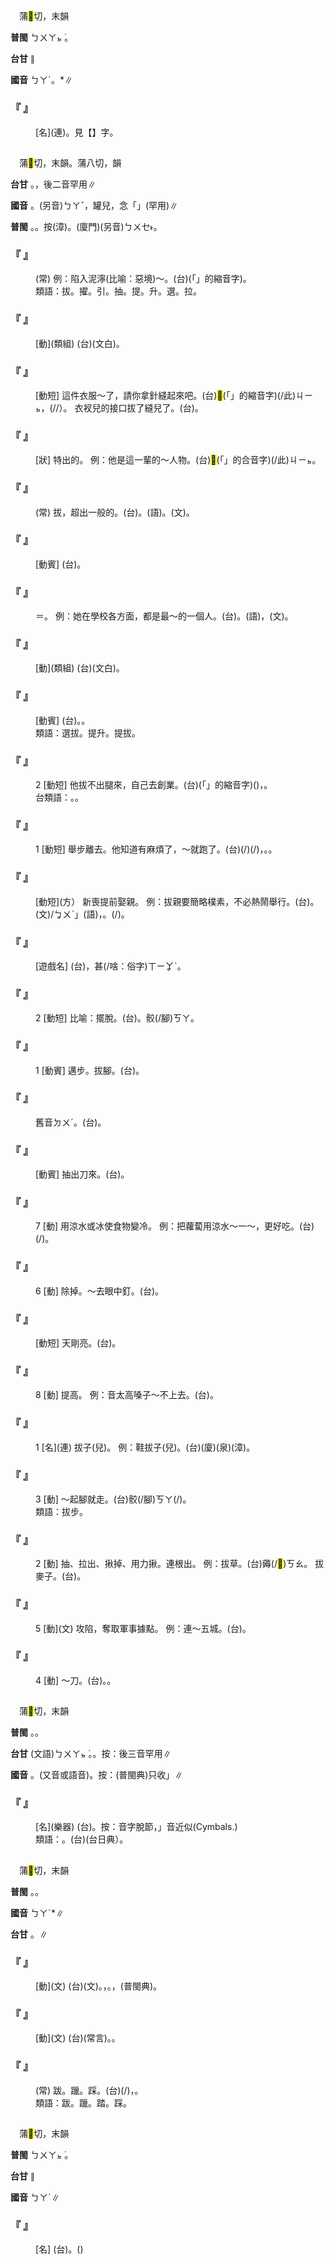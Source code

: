 
=={{ruby|鼥|ㄅㄚˊ}}==

　蒲<mark>&#xffaf7;</mark>切，末韻

'''普閩''' <rt>ㄅㄨㄚㆵ ͘</rt>。

'''台甘''' {{ruby|(文)|ㄅㄨㄚㆵ ͘}}∥

'''國音''' <rt>ㄅㄚˊ</rt>。*∥

    

==='''『 {{ruby|鼥|ㄅㄚˊ}}』'''===
: [名](連){{ruby|<mark>&#xf8f5b;</mark>|ㄊㄨㄛˊ}}{{ruby|鼥|ㄅㄚˊ}}。見【{{ruby|<mark>&#xf8f5b;</mark>|ㄊㄨㄛˊ}}】字。
    

=={{ruby|拔|ㄅㄚˊ}}==

　蒲<mark>&#xffaf7;</mark>切，末韻。蒲八切，{{ruby|黠|ㄒㄧㄚˊ}}韻

'''台甘''' {{ruby|(文)|ㄅㄨㄚㆵ ͘}}。{{ruby|(語)|ㄅㄨㄧㆷ ͘}}{{ruby|、|ㄅㄨㄚㆷ ͘}}{{ruby|、|ㄆㄨㄚㆷ ͘}}，後二音罕用∥

'''國音''' {{ruby|(常)|ㄅㄚˊ}}。(另音)<rt>ㄅㄚˇ</rt>，{{ruby|拔|ㄅㄚˇ}}罐兒，念「{{ruby|拔|ㄅㄚˇ}}」(罕用)∥

'''普閩''' {{ruby|(文)|ㄅㄨㄚㆵ ͘}}{{ruby|、|ㄅㄚㆵ ͘}}。{{ruby|(語)|ㄅㄨㄧㆷ ͘}}{{ruby|、|ㄆㄨㄚㆷ ͘}}。按{{ruby|：|ㄅㄨㆤㆷ ͘}}(漳)。(廈門)(另音)<rt>ㄅㄨㆤ˫</rt>。

    

==='''『 {{ruby|不|ㄅㄨˋ}}{{ruby|能|ㄋㄥˊ}}{{ruby|自|ㄗˋ}}{{ruby|拔|ㄅㄚˊ}}』'''===
: (常) 例：陷入泥濘(比喻：惡境)～。(台){{ruby|落|ㄌㄜㆷ ͘}}{{ruby|<mark>&#xffaf5;</mark>|ㄌㆰ˪}}{{ruby|田|ㄘㄢˊ}}{{ruby|想|ㄒㄧㆧ˫/ㄒㄧㆧˋ}}{{ruby|<mark>&#xffa49;</mark>|ㆠㆤㆷ/ㆠㄨㆤㆷ}}{{ruby|離|ㄌㄧ˫}}{{ruby|開|ㄎㄨㄧ}}{{ruby|亦|ㄧㄚㆷ ͘}}{{ruby|<mark>&#xffa45;</mark>|ㆠㆤ˫/ㆠㄨㆤ˫}}{{ruby|<mark>&#xffadf;</mark>|ㄉㄤ˪}}(「{{ruby|得|ㄉㄧㆵ}}{{ruby|通|ㄊㄤ}}」的縮音字)。
:類語：拔。擢。引。抽。提。升。選。拉。
:
    

==='''『 {{ruby|選|ㄒㄩㄢˇ}}{{ruby|拔|ㄅㄚˊ}}』'''===
: [動](類組) (台)(文白){{ruby|選|ㄙㄨㄢˋ}}{{ruby|拔|ㄅㄨㄚㆵ ͘}}。
    

==='''『 {{ruby|拔|ㄅㄚˊ}}{{ruby|縫|ㄈㄥˋ}}{{ruby|兒|ㄦ}}』'''===
: [動短] 這件衣服～了，請你拿針縫起來吧。(台)<mark>&#xffb50;</mark>(「{{ruby|此|ㄐㄧˋ}}{{ruby|一|ㄧㆵ}}」的縮音字)(/此)<rt>ㄐㄧㆵ</rt>{{ruby|領|ㄋㄧㄚˋ}}{{ruby|衫|ㄙㆩ}}{{ruby|線|ㄙㄨㆩ˪}}{{ruby|際|ㄗㆤ˪}}{{ruby|→|ㄗㆤ˫}}{{ruby|裂|ㄌㄧㆷ ͘}}{{ruby|去|ㄎㄧ˪}}，{{ruby|汝|ㄌㄧˋ}}{{ruby|用|ㄧㆲ˫/ㄧㄥ˫}}{{ruby|針|ㄗㆰ/ㄐㄧㆰ}}{{ruby|共|ㄍㄚ˫}}{{ruby|我|ㆣㄨㄚˋ}}{{ruby|紩|ㄊㆪ˫}}(/{{ruby|<mark>&#xffa6e;</mark>|ㄊㆪ˫}}/{{ruby|縫|ㄅㄤˊ}}）{{ruby|一|ㄐㄧㆵ ͘}}{{ruby|下|·ㆤ˫}}。 衣衩兒的接口拔了縫兒了。(台){{ruby|衫|ㄙㆩ}}{{ruby|裾|ㄍㄧ/ㄍㄨ}}{{ruby|合|ㄍㄚㆴ}}{{ruby|嘴|ㄘㄨㄧ˪}}{{ruby|裂|ㄌㄧㆷ ͘}}{{ruby|去|ㄎㄧ˪}}。
    

==='''『 {{ruby|拔|ㄅㄚˊ}}{{ruby|尖|ㄐㄧㄢ}}{{ruby|兒|ㄦ}}』'''===
: [狀] 特出的。 例：他是這一輩的～人物。(台){{ruby|伊|ㄧ}}{{ruby|是|ㄒㄧ˫}}<mark>&#xffb50;</mark>(「{{ruby|此|ㄐㄧˋ}}{{ruby|一|ㄐㄧㆵ ͘}}」的合音字)(/此)<rt>ㄐㄧㆵ</rt>{{ruby|個|ㆤˊ}}{{ruby|年|ㄋㄧˊ}}{{ruby|輩|ㄅㄨㆤ˪}}{{ruby|丌|ㆤ}}{{ruby|有|ㄨ˫}}{{ruby|出|ㄘㄨㆵ}}{{ruby|擢|ㄉㄧㄜㆷ}}{{ruby|丌|ㆤ}}{{ruby|人|ㄌㄧㄣˊ/ㆢㄧㄣˊ}}{{ruby|物|ㆠㄨㆵ ͘}}。
    

==='''『 {{ruby|出|ㄔㄨ}}{{ruby|類|ㄌㄟˋ}}{{ruby|拔|ㄅㄚˊ}}{{ruby|萃|ㄘㄨㄟˋ}}』'''===
: (常) 拔，超出一般的。(台){{ruby|出|ㄘㄨㆵ}}{{ruby|人|ㄌㄤˊ}}{{ruby|頭|ㄊㄠˊ}}{{ruby|地|ㄉㄨㆤ˫/ㄉㆤ˫}}。(語){{ruby|出|ㄘㄨㆵ}}{{ruby|人|ㄌㄤˊ}}{{ruby|前|ㄐㄧㄥˊ}}。(文){{ruby|出|ㄘㄨㆵ}}{{ruby|人|ㆢㄧㄣˊ}}{{ruby|→|ㄌㄧㄣˊ}}{{ruby|前|ㄐㄧㄢˊ}}。
    

==='''『 {{ruby|拔|ㄅㄚˊ}}{{ruby|牙|ㄧㄚˊ}}』'''===
: [動賓] (台){{ruby|挽|ㆠㄢˋ}}{{ruby|嘴|ㄘㄨㄧ˪}}{{ruby|齒|ㄎㄧˋ}}。
    

==='''『 {{ruby|拔|ㄅㄚˊ}}{{ruby|尊|ㄗㄨㄣ}}』'''===
:  ＝{{ruby|拔|ㄅㄚˊ}}{{ruby|尖|ㄐㄧㄢ}}。 例：她在學校各方面，都是最～的一個人。(台){{ruby|出|ㄘㄨㆵ}}{{ruby|色|ㄒㄧㆤㆶ}}。{{ruby|出|ㄘㄨㆵ}}{{ruby|人|ㄌㄤˊ}}{{ruby|前|ㄐㄧㄥˊ}}(語)，{{ruby|出|ㄘㄨㆵ}}{{ruby|人|ㆢㄧㄣˊ}}{{ruby|→|ㄌㄧㄣˊ}}{{ruby|前|ㄐㄧㄢˊ}}(文)。
    

==='''『 {{ruby|提|ㄊㄧˊ}}{{ruby|拔|ㄅㄚˊ}}』'''===
: [動](類組) (台)(文白){{ruby|提|ㄊㆤˊ}}{{ruby|拔|ㄅㄨㄚㆵ ͘}}。
    

==='''『 {{ruby|拔|ㄅㄚˊ}}{{ruby|尤|ㄧㄡˊ}}』'''===
: [動賓] (台){{ruby|選|ㄙㄨㄢˋ}}{{ruby|出|ㄘㄨㆵ}}{{ruby|優|ㄧㄨ}}{{ruby|秀|ㄒㄧㄨˋ}}{{ruby|丌|ㆤ}}。{{ruby|揀|ㄍㄧㄥˋ}}{{ruby|好|ㄏㄜˋ}}{{ruby|丌|ㆤ}}。
:類語：選拔。提升。提拔。
:
    

==='''『 {{ruby|拔|ㄅㄚˊ}}{{ruby|腿|ㄊㄨㄟˇ}}』'''===
:2  [動短] 他拔不出腿來，自己去創業。(台){{ruby|伊|ㄧ}}{{ruby|<mark>&#xffa45;</mark>|ㆠㆤ˫/ㆠㄨㆤ˫}}{{ruby|<mark>&#xffadf;</mark>|ㄉㄤ˪}}(「{{ruby|得|ㄉㄧㆵ}}{{ruby|通|ㄊㄤ}}」的縮音字){{ruby|脫|ㄊㄨㄚㆵ}}{{ruby|離|ㄌㄧ˫}}({{ruby|關|ㄍㄨㄢ}}{{ruby|係|ㄏㆤ˫}})，{{ruby|去|ㄎㄧ˪}}{{ruby|經|ㄍㄧㄥ}}{{ruby|營|ㄧㄥˊ}}{{ruby|家|ㄍㄚ}}{{ruby|己|ㄉㄧ˫/ㄍㄧ˫}}{{ruby|丌|ㆤ}}{{ruby|事|ㄙㄨ˫}}{{ruby|業|ㆣㄧㄚㆴ ͘}}。
:台類語：{{ruby|剝|ㄅㄚㆶ}}{{ruby|<mark>&#xffa45;</mark>|ㆠㆤ˫/ㆠㄨㆤ˫}}{{ruby|開|ㄎㄨㄧ}}。{{ruby|<mark>&#xffa45;</mark>|ㆠㆤ˫/ㆠㄨㆤ˫}}{{ruby|得|ㄉㄧㆵ}}{{ruby|抽|ㄊㄧㄨ}}{{ruby|身|ㄒㄧㄣ}}。
:
    

==='''『 {{ruby|拔|ㄅㄚˊ}}{{ruby|腿|ㄊㄨㄟˇ}}』'''===
:1  [動短] 舉步離去。他知道有麻煩了，～就跑了。(台){{ruby|伊|ㄧ}}{{ruby|知|ㄗㄞ}}{{ruby|影|ㄧㆩˋ}}{{ruby|有|ㄨ˫}}{{ruby|費|ㄏㄨㄧˋ}}{{ruby|去|ㄎㄧ˪}}{{ruby|丌|ㆤ}}{{ruby|載|ㄉㄞ˫}}(/{{ruby|戴|ㄉㄞ˪}}){{ruby|事|ㄐㄧ˪}}(/{{ruby|事|ㄉㄞ˫}}{{ruby|情|ㄐㄧ˪}})，{{ruby|緊|ㄍㄧㄣˋ}}{{ruby|走|ㄗㄠˋ}}{{ruby|開|ㄎㄨㄧ}}{{ruby|去|ㄎㄧ˪}}。{{ruby|驚|ㄍㄧㆩ}}{{ruby|見|ㄍㄧㄢ˪}}{{ruby|受|ㄒㄧㄨ˫}}{{ruby|牽|ㄎㄢ}}{{ruby|連|ㄌㄧㄢˊ}}。
    

==='''『 {{ruby|拔|ㄅㄚˊ}}{{ruby|親|ㄑㄧㄣ}}』'''===
: [動短](方） {{ruby|乘|ㄔㄥˋ}}新喪提前娶親。 例：拔親要簡略樸素，不必熱鬧舉行。(台){{ruby|順|ㄙㄨㄣ˫}}{{ruby|孝|ㄏㄚ˪}}{{ruby|娶|ㄘㄨㄚ˫}}。{{ruby|談|ㄉㆰˊ}}{{ruby|婚|ㄏㄨㄣ}}{{ruby|中|ㄉㄧㆲ}}{{ruby|遇|ㆠㄨ˫/ㆣㄨ˫}}{{ruby|父|ㄏㄨ˫}}{{ruby|母|ㆠㄧㄜˋ}}(文)/{{ruby|「|ㄅㆤ˫}}<rt>ㆠㄨˋ</rt>」(語){{ruby|死|ㄒㄧˋ}}{{ruby|時|ㄒㄧˊ}}，{{ruby|可|ㄎㄜˋ}}{{ruby|以|ㄧˋ}}{{ruby|不|ㄅㄨㆵ}}{{ruby|舉|ㄍㄧˋ/ㄍㄨˋ}}{{ruby|行|ㄏㄧㄥˊ}}{{ruby|婚|ㄏㄨㄣ}}{{ruby|禮|ㄌㆤˋ}}{{ruby|成|ㄒㄧㄥˊ}}{{ruby|婚|ㄏㄨㄣ}}。{{ruby|抑|ㄧㄚㆷ}}{{ruby|無|ㆠㄜˊ}}{{ruby|著|ㄉㄧㄜㆷ}}(/{{ruby|都|ㄉㄜ˫}}){{ruby|等|ㄉㄢˋ}}{{ruby|三|ㄙㆩ}}{{ruby|年|ㄋㄧˊ}}{{ruby|褪|ㄊㆭ˪}}{{ruby|孝|ㄏㄚ˪}}。
    

==='''『 {{ruby|拔|ㄅㄚˊ}}{{ruby|河|ㄏㄜˊ}}』'''===
: [遊戲名] (台){{ruby|拖|ㄊㄨㄚ}}{{ruby|索|ㄙㄜㆷ}}{{ruby|仔|ㄗ}}{{ruby|丌|ㆤ}}{{ruby|遊|ㄧㄨˊ}}{{ruby|戲|ㄏㄧ˪}}{{ruby|名|ㄇㄧㄚˊ}}，{{ruby|分|ㄏㄨㄣ}}{{ruby|兩|ㄋㆭ˫}}{{ruby|隊|ㄉㄨㄧ˪}}{{ruby|各|ㄍㆦㆶ}}{{ruby|執|ㄐㄧㆴ}}{{ruby|一|ㄐㄧㆵ ͘}}{{ruby|端|ㄉㄨㄢ}}{{ruby|看|ㄎㄨㆩ˪}}甚(/啥：俗字)<rt>ㄒㄧㆩˋ</rt>{{ruby|人|ㄌㄤˊ}}{{ruby|<mark>&#xffca6;</mark>|ㄎㄧㄨˋ}}{{ruby|較|ㄎㄚㆷ}}{{ruby|過|ㄍㆤ˪/ㄍㄨㆤ˪}}{{ruby|河|ㄏㄜˊ}}。
    

==='''『 {{ruby|拔|ㄅㄚˊ}}{{ruby|步|ㄅㄨˋ}}』'''===
:2  [動短] 比喻：擺脫。(台){{ruby|抽|ㄊㄧㄨ}}{{ruby|手|ㄑㄧㄨˋ}}。{{ruby|收|ㄒㄧㄨ}}骹(/腳)<rt>ㄎㄚ</rt>。
    

==='''『 {{ruby|拔|ㄅㄚˊ}}{{ruby|步|ㄅㄨˋ}}』'''===
:1  [動賓] 邁步。拔腳。(台){{ruby|伐|ㄏㄨㄚㆷ ͘}}{{ruby|開|ㄎㄨㄧ}}。
    

==='''『 {{ruby|拔|ㄅㄚˊ}}{{ruby|毒|ㄉㄨˊ}}』'''===
:  舊音{{ruby|：|ㄅㄚˇ}}<rt>ㄉㄨˊ</rt>。(台){{ruby|去|ㄎㄧ˪}}{{ruby|毒|ㄉㆦㆶ ͘}}。
    

==='''『 {{ruby|拔|ㄅㄚˊ}}{{ruby|刀|ㄉㄠ}}』'''===
: [動賓] 抽出刀來。(台){{ruby|抽|ㄊㄧㄨ}}{{ruby|刀|ㄉㄜ}}{{ruby|出|ㄘㄨㆵ}}{{ruby|來|·ㄌㄞˊ}}。
    

==='''『 {{ruby|拔|ㄅㄚˊ}}』'''===
:7  [動] 用涼水或冰使食物變冷。 例：把蘿蔔用涼水～一～，更好吃。(台){{ruby|菜|ㄘㄞ˪}}{{ruby|頭|ㄊㄠˊ}}{{ruby|過|ㄍㆤ˪/ㄍㄨㆤ˪}}{{ruby|冰|ㄅㄧㄥ}}(/{{ruby|冰|ㄅㄧㄥ}}{{ruby|過|ㄍㆤ˪/ㄍㄨㆤ˪}}){{ruby|會|ㄨㆤ˫/ㆤ˫}}{{ruby|較|ㄎㄚㆷ}}{{ruby|好|ㄏㄜˋ}}{{ruby|食|ㄐㄧㄚㆷ ͘}}。
    

==='''『 {{ruby|拔|ㄅㄚˊ}}』'''===
:6  [動] 除掉。～去眼中釘。(台){{ruby|消|ㄒㄧㄠ}}{{ruby|滅|ㆠㄧㄚㆵ ͘}}{{ruby|平|ㄆㄧㄥˊ}}{{ruby|常|ㄒㄧㆲˊ}}{{ruby|討|ㄊㄜˋ}}{{ruby|厭|ㄧㄚ˪}}{{ruby|丌|ㆤ}}{{ruby|人|ㄌㄤˊ}}。
    

==='''『 {{ruby|拔|ㄅㄚˊ}}{{ruby|白|ㄅㄞˊ}}』'''===
: [動短] 天剛亮。(台){{ruby|扑|ㄆㄚㆷ}}{{ruby|<mark>&#xf8f5a;</mark>|ㄆㄨˋ}}{{ruby|光|ㄍㆭ}}。
    

==='''『 {{ruby|拔|ㄅㄚˊ}}』'''===
:8  [動] 提高。 例：音太高嗓子～不上去。(台){{ruby|懸|ㄍㄨㄢˊ}}{{ruby|音|ㄧㆬ}}{{ruby|嚨|ㄋㄚˊ}}{{ruby|喉|ㄠˊ}}{{ruby|唱|ㄑㄧㆫ˪/ㄑㄧㆧ˪}}{{ruby|<mark>&#xffa45;</mark>|ㆠㆤ˫/ㆠㄨㆤ˫}}{{ruby|起|ㄎㄧˋ}}{{ruby|去|ㄎㄧ˪}}。
    

==='''『 {{ruby|拔|ㄅㄚˊ}}』'''===
:1  [名](連) 拔子(兒)。 例：鞋拔子(兒)。(台){{ruby|鞋|ㆤˊ/ㄨㆤˊ}}{{ruby|拔|ㄅㄨㄧㆷ ͘}}(廈){{ruby|/|ㄅㄨㆤㆷ ͘}}(泉){{ruby|/|ㄅㆤㆷ ͘}}(漳)。
    

==='''『 {{ruby|拔|ㄅㄚˊ}}』'''===
:3  [動] ～起腳就走。(台){{ruby|<mark>&#xffaf4;</mark>|ㄎㄧㄜㆷ}}{{ruby|起|ㄎㄧˋ}}骹(/腳)<rt>ㄎㄚ</rt>{{ruby|著|ㄉㄧㄜㆷ}}(/{{ruby|都|ㄉㄜ˫}}){{ruby|行|ㄍㄧㆩˊ}}。
:類語：拔步。
:
    

==='''『 {{ruby|拔|ㄅㄚˊ}}』'''===
:2  [動] 抽、拉出、揪掉、用力揪。連根{{ruby|拽|ㄓㄨㄞˋ}}出。 例：拔草。(台)薅(/<mark>&#xffbc4;</mark>)<rt>ㄎㄠ</rt>{{ruby|草|ㄘㄠˋ}}{{ruby|仔|ㄗ}}。 拔麥子。(台){{ruby|<mark>&#xffca6;</mark>|ㄎㄧㄨˋ}}{{ruby|麥|ㆠㆤㆷ ͘}}{{ruby|仔|ㄗ}}。
    

==='''『 {{ruby|拔|ㄅㄚˊ}}』'''===
:5  [動](文) 攻陷，奪取軍事據點。 例：連～五城。(台){{ruby|攻|ㄍㆲ}}{{ruby|陷|ㄏㆰ˫}}。
    

==='''『 {{ruby|拔|ㄅㄚˊ}}』'''===
:4  [動] ～刀。(台){{ruby|拔|ㄅㆤㆷ ͘/ㄅㄨㆤㆷ ͘}}{{ruby|刀|ㄉㄜ}}。{{ruby|抽|ㄊㄧㄨ}}{{ruby|刀|ㄉㄜ}}。
    

=={{ruby|鈸|ㄅㄚˊ}}==

　蒲<mark>&#xffaf7;</mark>切，末韻

'''普閩''' {{ruby|(文)|ㄅㄨㄚㆵ ͘}}。{{ruby|(語)|ㄅㄨㄚㆷ ͘}}。

'''台甘''' (文語)<rt>ㄅㄨㄚㆵ ͘</rt>。{{ruby| |ㄅㄨㄚㆷ/ㄅㄨㄚㆷ ͘/ㄅㄨㆵ ͘}}。按：後三音罕用∥

'''國音''' {{ruby|(文)|ㄅㄚˊ}}。{{ruby| |ㄅㄛˊ}}(又音或語音)。按：(普閩典)只收{{ruby|「|ㄅㄛˊ}}」∥

    

==='''『 {{ruby|鈸|ㄅㄚˊ}}』'''===
: [名](樂器) (台){{ruby|鑱|ㄘㆰˊ}}{{ruby|→|ㄑㄧㆰˊ}}{{ruby|→|ㄑㄧㆬˊ}}{{ruby|仔|ㄗ}}。按：音字脫節，{{ruby|「|ㄑㄧㆬˊ}}」音近似(Cymbals.)
:類語：{{ruby|<mark>&#xf8f62;</mark>|ㄔㄚˇ}}。(台){{ruby|鐃|ㄋㄚˊ}}{{ruby|鈸|ㄅㄨㄚㆷ/ㄅㄨㄚㆷ ͘}}(台日典）。
:
    

=={{ruby|跋|ㄅㄚˊ}}==

　蒲<mark>&#xffaf7;</mark>切，末韻

'''普閩''' {{ruby|(文)|ㄅㄨㄚㆵ ͘}}。{{ruby|(語)|ㄅㄨㄚㆷ ͘}}。

'''國音''' <rt>ㄅㄚˊ</rt>*∥

'''台甘''' {{ruby|(文)|ㄅㄨㄚㆵ ͘}}。{{ruby|(語)|ㄅㄨㄚㆷ ͘}}∥

    

==='''『 {{ruby|跋|ㄅㄚˊ}}{{ruby|扈|ㄏㄨˋ}}』'''===
: [動](文) (台){{ruby|跋|ㄅㄨㄚㆵ ͘}}{{ruby|扈|ㄏㆦ˫}}(文)。{{ruby|講|ㄍㆲˋ}}{{ruby|人|ㄌㄤˊ}}{{ruby|丌|ㆤ}}{{ruby|態|ㄊㄞ˪}}{{ruby|度|ㄉㆦ˫}}{{ruby|傲|ㆣㄜ˫}}{{ruby|蠻|ㆠㄢˊ}}，{{ruby|橫|ㄏㄨㆪˊ/ㄏㄨㆮˊ}}{{ruby|霸|ㄅㄚ˪}}。{{ruby|專|ㄗㄨㄢ}}{{ruby|橫|ㄏㄧㄥˊ}}{{ruby|暴|ㄅㄜ˫}}{{ruby|戾|ㄌㆤ˫}}，{{ruby|欺|ㄎㄧ}}{{ruby|上|ㄒㄧㆲ˫}}{{ruby|壓|ㄚㆴ ͘}}{{ruby|下|ㄏㄚ˫}}(普閩典)。
    

==='''『 {{ruby|跋|ㄅㄚˊ}}{{ruby|涉|ㄕㄜˋ}}』'''===
: [動](文) (台){{ruby|盤|ㄅㄨㆩˊ}}{{ruby|山|ㄙㄨㆩ}}{{ruby|過|ㄍㄨㆤ˪/ㄍㆤˋ}}{{ruby|嶺|ㄋㄧㄚˋ}}(常言)。{{ruby|形|ㄏㄧㄥˊ}}{{ruby|容|ㄧㆲˊ}}{{ruby|行|ㄍㄧㆩˊ}}{{ruby|遠|ㄏㆭ˫}}{{ruby|路|ㄌㆦ˫}}{{ruby|丌|ㆤ}}{{ruby|艱|ㄍㄢ}}{{ruby|苦|ㄎㆦˋ}}。
    

==='''『 {{ruby|狼|ㄌㄤˊ}}{{ruby|跋|ㄅㄚˊ}}{{ruby|其|ㄑㄧˊ}}{{ruby|胡|ㄏㄨˊ}}』'''===
: (常) 跋。躐。踩。(台){{ruby|豺|ㄘㄞˊ}}{{ruby|狼|ㄌㆲˊ}}{{ruby|躐|ㄌㄚㆴ}}(/{{ruby|踏|ㄉㄚㆷ ͘}}){{ruby|著|ㄉㄧㄜㆷ}}{{ruby|自|ㄗㄨ˫}}{{ruby|己|ㄍㄧˋ}}{{ruby|丌|ㆤ}}{{ruby|頷|ㆰ˫}}{{ruby|垂|ㄙㆤˊ}}{{ruby|肉|ㆠㄚㆷ}}，{{ruby|跋|ㄅㄨㄚㆷ ͘}}{{ruby|倒|ㄉㄜˋ}}{{ruby|落|ㄌㄜㆷ ͘}}{{ruby|去|·ㄎㄧ˪}}。
:類語：跋。躐。踏。踩。
:
    

=={{ruby|魃|ㄅㄚˊ}}==

　蒲<mark>&#xffaf7;</mark>切，末韻

'''普閩''' <rt>ㄅㄨㄚㆵ ͘</rt>。

'''台甘''' {{ruby|(文)|ㄅㄨㄚㆵ ͘}}∥

'''國音''' <rt>ㄅㄚˊ</rt>∥

    

==='''『 {{ruby|魃|ㄅㄚˊ}}』'''===
: [名] (台){{ruby|亢|ㄎㆲ˪}}{{ruby|旱|ㄏㄢ˫}}{{ruby|丌|ㆤ}}{{ruby|鬼|ㄍㄨㄧˋ}}{{ruby|怪|ㄍㄨㄞ˪}}。({{ruby|迷|ㆠㆤˊ/ㄇㄧˊ}}{{ruby|信|ㄒㄧㄣ˪}})
    

